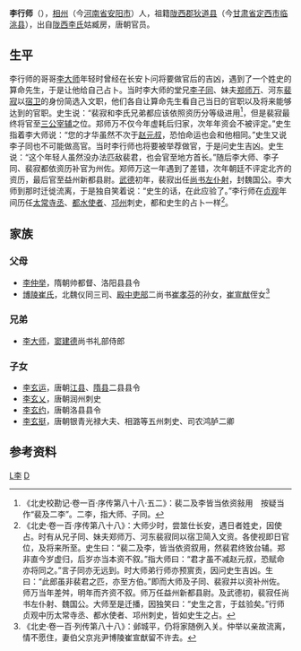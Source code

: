 '''李行师'''（{{bd|？||？|catIdx=L李}}），[[相州|相州]]（今[[河南省|河南省]][[安阳市|安阳市]]）人，祖籍[[陇西郡|陇西郡]][[狄道县|狄道县]]（今[[甘肃省|甘肃省]][[定西市|定西市]][[临洮县|临洮县]]），出自[[陇西李氏|陇西李氏]]姑臧房，唐朝官员。

==生平==
李行师的哥哥[[李大师|李大师]]年轻时曾经在长安卜问将要做官后的吉凶，遇到了一个姓史的算命先生，于是让他给自己占卜。当时李大师的堂兄[[李子同|李子同]]、妹夫[[郑师万|郑师万]]、河东[[裴寂|裴寂]]以[[宿卫|宿卫]]的身份简选入文职，他们各自让算命先生看自己当日的官职以及将来能够达到的官职。史生说：“裴寂和李氏兄弟都应该依照资历分等级进用<ref>《北史校勘记·卷一百·序传第八十八·五二》：裴二及李皆当依资敍用　按疑当作“裴及二李”。二李，指大师、子同。</ref>，但是裴寂最终将官至[[三公|三公]][[宰辅|宰辅]]之位。郑师万不仅今年虚耗后归家，次年年资会不被评定。”史生指着李大师说：“您的才华虽然不次于[[赵元叔|赵元叔]]，恐怕命运也会和他相同。”史生又说李子同也不可能做高官。当时李行师也将要被举荐做官，于是问史生吉凶。史生说：“这个年轻人虽然没办法匹敌裴君，也会官至地方首长。”随后李大师、李子同、裴寂都依资历补官为州佐。郑师万这一年遇到了差错，次年朝廷不评定北齐的资历，最后官至益州新都县尉。[[武德|武德]]初年，裴寂出任[[尚书左仆射|尚书左仆射]]，封魏国公。李大师到那时迁徙流离，于是独自笑着说：“史生的话，在此应验了。”李行师在[[贞观_(唐朝)|贞观]]年间历任[[太常寺丞|太常寺丞]]、[[都水使者|都水使者]]、[[邛州|邛州]]刺史，都和史生的占卜一样<ref>《北史·卷一百·序传第八十八》：大师少时，尝筮仕长安，遇日者姓史，因使占。时有从兄子同、妹夫郑师万、河东裴寂同以宿卫简入文资。各使视即日官位，及将来所至。史生曰：“裴二及李，皆当依资叙用，然裴君终致台辅。郑非直今岁虚归，后岁亦当本资不叙。”指大师曰：“君才虽不减赵元叔，恐赋命亦将同之。”言子同亦无远到。时大师弟行师亦预賔贡，因问史生吉凶。生曰：“此郎虽非裴君之匹，亦至方伯。”即而大师及子同、裴寂并以资补州佐。师万当年差舛，明年而齐资不叙。师万任益州新都县尉。及武德初，裴寂任尚书左仆射、魏国公。大师至是迁播，因独笑曰：“史生之言，于兹验矣。”行师贞观中历太常寺丞、都水使者、邛州刺史，皆如史生之占。</ref>。

==家族==
{{main|陇西李氏世系图}}

===父母===
*[[李仲举|李仲举]]，隋朝帅都督、洛阳县县令
*[[博陵崔氏|博陵崔氏]]，北魏仪同三司、[[殿中尚书|殿中]][[吏部尚书|吏部]]二尚书[[崔孝芬|崔孝芬]]的孙女，[[崔宣猷|崔宣猷]]侄女<ref>《北史·卷一百·列传第八十八》：邺城平，仍将家随例入关。仲举以亲故流离，情不愿住，妻伯父京兆尹博陵崔宣猷留不许去。</ref>

===兄弟===
*[[李大师|李大师]]，[[窦建德|窦建德]]尚书礼部侍郎

===子女===
*[[李玄运|李玄运]]，唐朝[[江县|江县]]、[[隋县|隋县]]二县县令
*[[李玄乂|李玄乂]]，唐朝润州刺史
*[[李玄约|李玄约]]，唐朝洛县县令
*[[李玄挺|李玄挺]]，唐朝银青光禄大夫、相潞等五州刺史、司农鸿胪二卿

==参考资料==
{{reflist}}

[[Category:安阳人|L李]]
[[Category:隴西李氏|D]]